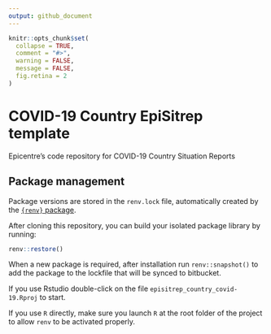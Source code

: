```yaml
---
output: github_document
---
```


<!-- README.md is generated from README.Rmd. Please edit that file -->

```r
knitr::opts_chunk$set(
  collapse = TRUE,
  comment = "#>",
  warning = FALSE,
  message = FALSE,
  fig.retina = 2
)
```

# COVID-19 Country EpiSitrep template

<!-- badges: start -->
<!-- badges: end -->

Epicentre's code repository for COVID-19 Country Situation Reports

## Package management

Package versions are stored in the `renv.lock` file, automatically created by the [`{renv}` package]().

After cloning this repository, you can build your isolated package library by running:

```r
renv::restore()
```

When a new package is required, after installation run `renv::snapshot()` to add the package to the lockfile that will be synced to bitbucket.


If you use Rstudio double-click on the file `episitrep_country_covid-19.Rproj` to start.

If you use `R` directly, make sure you launch `R` at the root folder of the project to allow `renv` to be activated properly.





